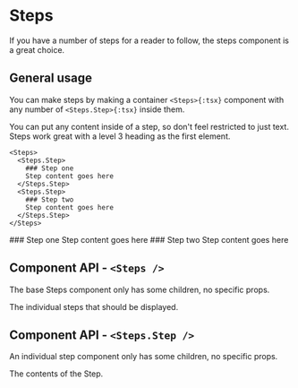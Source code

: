 # Steps

If you have a number of steps for a reader to follow, the steps component is a great choice.


## General usage

You can make steps by making a container `<Steps>{:tsx}` component with any number of `<Steps.Step>{:tsx}` inside them.

You can put any content inside of a step, so don't feel restricted to just text. Steps work great with a level 3 heading as the first element.

````tsx
<Steps>
  <Steps.Step>
    ### Step one
    Step content goes here
  </Steps.Step>
  <Steps.Step>
    ### Step two
    Step content goes here
  </Steps.Step>
</Steps>
````

<Steps>
  <Steps.Step>
    ### Step one
    Step content goes here
  </Steps.Step>
  <Steps.Step>
    ### Step two
    Step content goes here
  </Steps.Step>
</Steps>


## Component API - `<Steps />`

The base Steps component only has some children, no specific props.

<Field title="children" type="any">
  The individual steps that should be displayed.
</Field>


## Component API - `<Steps.Step />`

An individual step component only has some children, no specific props.

<Field title="children" type="any">
  The contents of the Step.
</Field>
